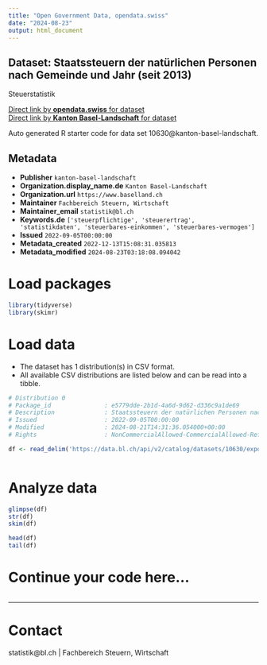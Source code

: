 ```yaml
---
title: "Open Government Data, opendata.swiss"
date: "2024-08-23"
output: html_document
---
```


## Dataset: Staatssteuern der natürlichen Personen nach Gemeinde und Jahr (seit 2013)

Steuerstatistik

[Direct link by **opendata.swiss** for dataset](https://opendata.swiss/de/dataset/staatssteuern-der-naturlichen-personen-nach-gemeinde-und-jahr-ab-2013)<br>
[Direct link by **Kanton Basel-Landschaft** for dataset](https://data.bl.ch/explore/dataset/10630/)

Auto generated R starter code for data set 10630@kanton-basel-landschaft.

## Metadata

- **Publisher** `kanton-basel-landschaft`
- **Organization.display_name.de** `Kanton Basel-Landschaft`
- **Organization.url** `https://www.baselland.ch`
- **Maintainer** `Fachbereich Steuern, Wirtschaft`
- **Maintainer_email** `statistik@bl.ch`
- **Keywords.de** `['steuerpflichtige', 'steuerertrag', 'statistikdaten', 'steuerbares-einkommen', 'steuerbares-vermogen']`
- **Issued** `2022-09-05T00:00:00`
- **Metadata_created** `2022-12-13T15:08:31.035813`
- **Metadata_modified** `2024-08-23T03:18:08.094042`


# Load packages

```r

library(tidyverse)
library(skimr)

```

# Load data

-   The dataset has 1 distribution(s) in CSV format.
-   All available CSV distributions are listed below and can be read into a tibble.

```r

# Distribution 0
# Package_id               : e5779dde-2b1d-4a6d-9d62-d336c9a1de69
# Description              : Staatssteuern der natürlichen Personen nach Gemeinde und Jahr (seit 2013) (csv)
# Issued                   : 2022-09-05T00:00:00
# Modified                 : 2024-08-21T14:31:36.054000+00:00
# Rights                   : NonCommercialAllowed-CommercialAllowed-ReferenceRequired

df <- read_delim('https://data.bl.ch/api/v2/catalog/datasets/10630/exports/csv?use_labels=true')



```

# Analyze data

```r

glimpse(df)
str(df)
skim(df)

head(df)
tail(df)

```

# Continue your code here...

```r

```

------------------------------------------------------------------------

# Contact

statistik@bl.ch | Fachbereich Steuern, Wirtschaft
